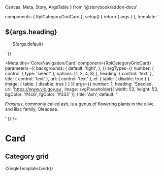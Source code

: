   Canvas,
  Meta,
  Story,
  ArgsTable
} from '@storybook/addon-docs'

  components: { RplCategoryGridCard },
  setup() {
    return { args }
  },
  template: `
  <div class="rpl-storybook__page">
    <h2 class="rpl-type-h2-fixed">${args.heading}</h2>
    <ul class="rpl-grid rpl-card--category-grid-container">
      <RplCategoryGridCard
        v-for="(item, index) of args.number"
        :key="index"
        el="li"
        v-bind="args"
        class="rpl-col-12 rpl-col-6-s rpl-col-4-l rpl-col-3-xl"
        url="${args.url}"
        image="${args.image}"
        title="${args.title}"
      >
        ${args.default}
      </RplCategoryGridCard>
    </ul>
  </div>
  `
})

<Meta
  title='Core/Navigation/Card'
  component={RplCategoryGridCard}
  parameters={{
    backgrounds: {
      default: 'light',
    },
  }}
  argTypes={{
    number: {
      control: { type: 'select' },
      options: [1, 2, 4, 8]
    },
    heading: {
      control: 'text'
    },
    title: {
      control: 'text'
    },
    url: {
      control: 'text'
    },
    el: {
      table: {
        disable: true
      }
    },
    image: {
      table: {
        disable: true
      }
    }
  }}
  args={{
    number: 1,
    heading: 'Species',
    url: 'https://www.vic.gov.au',
    image: svgPlaceholder({ width: 53, height: 53, bgColor: '#4c6', fgColor: '#333' }),
    title: 'Ash',
    default: '<p><em>Fraxinus</em>, commonly called ash, is a genus of flowering plants in the olive and lilac family, Oleaceae.</p>'
  }}
/>

# Card

<ArgsTable of={RplCategoryGridCard} />

## Category grid

<Canvas>
  <Story
    name='Category grid'
    play={a11yStoryCheck}
  >
    {SingleTemplate.bind()}
  </Story>
</Canvas>
